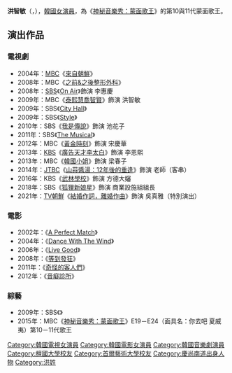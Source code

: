 {{藝人
|姓名 = 洪智敏
|類型 = 女演員
|圖片 = Hong Ji-min on the red carpet of The Musical Awards, 3 June 2013.jpg
|圖片尺寸 = 250px
|圖片簡介 = 
|本名 = 
|外文名 = 홍지민
|外文 = ko
|羅馬拼音 = Hong Ji Min
|英文名 =
|暱稱 =
|其他藝名 =
|國籍 = {{KOR}}
|出生日期 = {{birth_date_and_age|1973|6|28}}
|出生地點 = {{KOR}}[[慶尙南道|慶尙南道]][[昌原市|昌原市]]
|宗教信仰 =
|語言 = [[韓語|韓語]]、[[英語|英語]]
|職業 = [[演員|演員]]
|教育程度 = [[首爾藝術大學|首爾藝術大學]]演劇學[[學士|學士]]<br />[[檀國大學|檀國大學]]大學院大眾文化藝術學[[碩士|碩士]]
|出道作 = 
|出道日期 = 1996年
|代表作 = 
|活躍年代 =
|唱片公司 = 
|經紀公司 = IOK Company
|相關團體 = 
|網站 = 
}}

'''洪智敏'''（{{lang-ko|'''홍지민'''}}，{{bd|1973年|6月28日}}），[[韓國|韓國]][[女演員|女演員]]，為《[[神秘音樂秀：蒙面歌王|神秘音樂秀：蒙面歌王]]》的第10與11代蒙面歌王。

== 演出作品 ==
=== 電視劇 ===
*2004年：[[文化廣播_(韓國)|MBC]]《[[來自朝鮮|來自朝鮮]]》
*2008年：MBC《[[之前&之後整形外科|之前&之後整形外科]]》
*2008年：[[SBS_(韓國)|SBS]]《[[On_Air|On Air]]》飾演 李惠慶
*2009年：MBC《[[泰熙慧喬智賢|泰熙慧喬智賢]]》飾演 洪智敏
*2009年：SBS《[[熟女辛市長|City Hall]]》
*2009年：SBS《[[Style_(韓國電視劇)|Style]]》
*2010年：SBS《[[我是傳說|我是傳說]]》飾演 池花子
*2011年：SBS《[[The_Musical|The Musical]]》 
*2012年：MBC《[[黃金時刻|黃金時刻]]》飾演 宋慶華
*2013年：[[韓國放送公社|KBS]]《[[廣告天才李太白|廣告天才李太白]]》飾演 李恩熙
*2013年：MBC《[[韓國小姐_(電視劇)|韓國小姐]]》飾演 梁春子
*2014年：[[JTBC|JTBC]]《[[山蒜醬湯：12年後的重逢|山蒜醬湯：12年後的重逢]]》飾演 老師（客串）
*2016年：KBS《[[武林學校|武林學校]]》飾演 方德大嬸
*2018年：SBS《[[狐狸新娘星|狐狸新娘星]]》飾演 商業設施組組長
*2021年：[[TV朝鮮|TV朝鮮]]《[[結婚作詞，離婚作曲|結婚作詞，離婚作曲]]》飾演 吳真雅（特別演出）

=== 電影 ===
*2002年：《[[A_Perfect_Match|A Perfect Match]]》
*2004年：《[[Dance_With_The_Wind|Dance With The Wind]]》
*2006年：《[[Live_Good|Live Good]]》
*2008年：《[[等到發狂|等到發狂]]》
*2011年：《[[奇怪的客人們|奇怪的客人們]]》
*2012年：《[[音癡診所|音癡診所]]》

=== 綜藝 ===
*2009年：SBS《{{link-ko|明星夫婦秀 親愛的|자기야 백년손님}}》
*2015年：MBC《[[神秘音樂秀：蒙面歌王|神秘音樂秀：蒙面歌王]]》E19－E24（面具名：你去吧 夏威夷）第10－11代歌王


{{IOK Company}}

{{金銀淑作品}}
{{DEFAULTSORT: Hong Ji Min}}
[[Category:韓國電視女演員|Category:韓國電視女演員]]
[[Category:韓國電影女演員|Category:韓國電影女演員]]
[[Category:韓國音樂劇演員|Category:韓國音樂劇演員]]
[[Category:檀國大學校友|Category:檀國大學校友]]
[[Category:首爾藝術大學校友|Category:首爾藝術大學校友]]
[[Category:慶尚南道出身人物|Category:慶尚南道出身人物]]
[[Category:洪姓|Category:洪姓]]